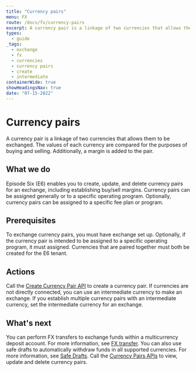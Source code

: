 ```yaml
---
title: "Currency pairs"
menu: FX
route: /docs/fx/currency-pairs
excerpt: A currency pair is a linkage of two currencies that allows them to be exchanged.
types: 
  - guide
_tags:
  - exchange
  - fx
  - currencies
  - currency pairs
  - create
  - intermediate
containerWide: true
showHeadingsNav: true
date: "07-15-2022"
---
```


# Currency pairs

A currency pair is a linkage of two currencies that allows them to be exchanged. The values of each currency are compared for the purposes of buying and selling. Additionally, a margin is added to the pair.

## What we do

Episode Six (E6) enables you to create, update, and delete currency pairs for an exchange, including establishing buy/sell margins. Currency pairs can be assigned generally or to a specific operating program. Optionally, currency pairs can be assigned to a specific fee plan or program.


## Prerequisites

To exchange currency pairs, you must have exchange set up. Optionally, if the currency pair is intended to be assigned to a specific operating program, it must assigned. Currencies that are paired together must both be created for the E6 tenant.

## Actions

Call the [Create Currency Pair API](/tech-specs/FX/exchange-currency-pairs/api?#operation/net.e6tech.h3.middletier.api.v1.partner.partner.PartnerAPI_insertOrUpdateExchangeCurrencyPairRate_POST) to create a currency pair. If currencies are not directly connected, you can use an intermediate currency to make an exchange. If you establish multiple currency pairs with an intermediate currency, set the intermediate currency for an exchange.

## What's next

You can perform FX transfers to exchange funds within a multicurrency deposit account. For more information, see [FX transfer](/docs/fx/fx-transfer). You can also use safe drafts to automatically withdraw funds in all supported currencies. For more information, see [Safe Drafts](/docs/fx/safe-drafts). Call the [Currency Pairs APIs](/tech-specs/FX/exchange-currency-pairs) to view, update and delete currency pairs.

